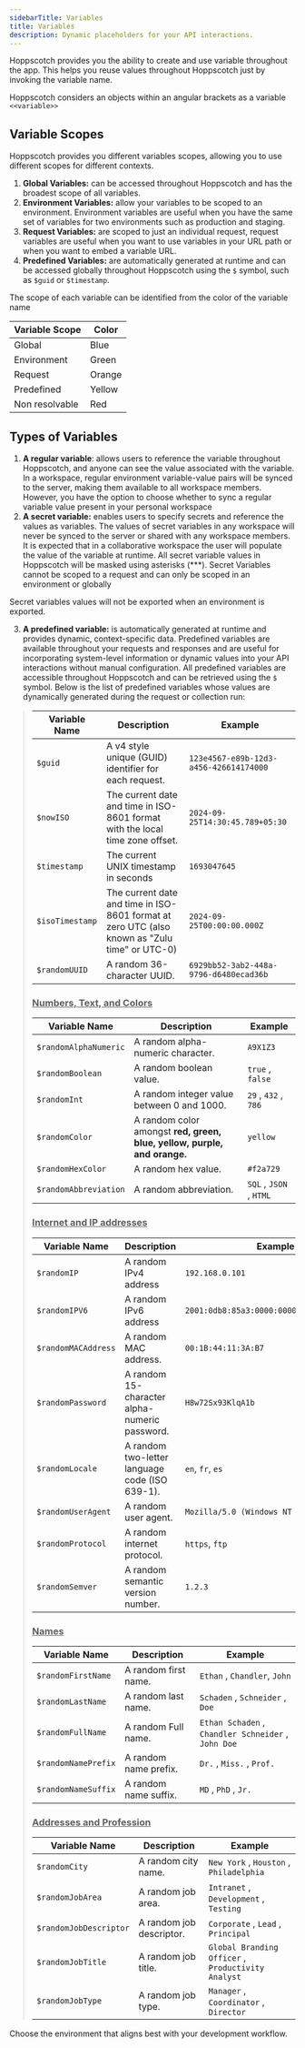 ```yaml
---
sidebarTitle: Variables
title: Variables
description: Dynamic placeholders for your API interactions.
---
```


Hoppscotch provides you the ability to create and use variable throughout the app. This helps you reuse values throughout Hoppscotch just by invoking the variable name. 

Hoppscotch considers an objects within an angular brackets as a variable `<<variable>>`

## Variable Scopes

Hoppscotch provides you different variables scopes, allowing you to use different scopes for different contexts.

1. **Global Variables:** can be accessed throughout Hoppscotch and has the broadest scope of all variables. 
2. **Environment Variables:** allow your variables to be scoped to an environment. Environment variables are useful when you have the same set of variables for two environments such as production and staging.
3. **Request Variables:** are scoped to just an individual request, request variables are useful when you want to use variables in your URL path or when you want to embed a variable URL.
4. **Predefined Variables:** are automatically generated at runtime and can be accessed globally throughout Hoppscotch using the `$` symbol, such as `$guid` or `$timestamp`.


The scope of each variable can be identified from the color of the variable name 

| Variable Scope | Color |
| --- | --- |
| Global | Blue |
| Environment | Green |
| Request | Orange |
| Predefined | Yellow |
| Non resolvable | Red |

## Types of Variables

1. **A regular variable**: allows users to reference the variable throughout Hoppscotch, and anyone can see the value associated with the variable. 
In a  workspace, regular environment variable-value pairs will be synced to the server, making them available to all workspace members. 
However, you have the option to choose whether to sync a regular variable value present in your personal workspace
2. **A secret variable:** enables users to specify secrets and reference the values as variables. The values of secret variables in any workspace will never be synced to the server or shared with any workspace members. 
It is expected that in a collaborative workspace the user will populate the value of the variable at runtime.
All secret variable values in Hoppscotch will be masked using asterisks (***). Secret Variables cannot be scoped to a request and can only be scoped in an environment or globally

<Note> Secret variables values will not be exported when an environment is exported.</Note>

3. **A predefined variable:** is automatically generated at runtime and provides dynamic, context-specific data. Predefined variables are available throughout your requests and responses and are useful for incorporating system-level information or dynamic values into your API interactions without manual configuration. 
All predefined variables are accessible throughout Hoppscotch and can be retrieved using the `$` symbol. Below is the list of predefined variables whose values are dynamically generated during the request or collection run:

>| **Variable Name** | **Description**                                                                               | **Example**                             |
>| ----------------- | --------------------------------------------------------------------------------------------- | --------------------------------------- |
>| `$guid`           | A v4 style unique (GUID) identifier for each request.                                         | `123e4567-e89b-12d3-a456-426614174000`  |
>| `$nowISO`         | The current date and time in ISO-8601 format with the local time zone offset.                 | `2024-09-25T14:30:45.789+05:30`         |
>| `$timestamp`      | The current UNIX timestamp in seconds                                                         | `1693047645`                            |
>| `$isoTimestamp`   | The current date and time in ISO-8601 format at zero UTC (also known as "Zulu time" or UTC-0) | `2024-09-25T00:00:00.000Z`              |
>| `$randomUUID`     | A random 36-character UUID.                                                                   | `6929bb52-3ab2-448a-9796-d6480ecad36b`  |
>
> ### <ins>Numbers, Text, and Colors</ins>
>
>| **Variable Name**     | **Description**                                                          | **Example**             |
>| --------------------- | ------------------------------------------------------------------------ | ----------------------- |
>| `$randomAlphaNumeric` | A random alpha-numeric character.                                        | `A9X1Z3`                |
>| `$randomBoolean`      | A random boolean value.                                                  | `true` , `false`        |
>| `$randomInt`          | A random integer value between 0 and 1000.                               | `29` ,  `432` , `786`   |
>| `$randomColor`        | A random color amongst **red, green, blue, yellow, purple, and orange.** | `yellow`                |
>| `$randomHexColor`     | A random hex value.                                                      | `#f2a729`               |
>| `$randomAbbreviation` | A random abbreviation.                                                   | `SQL` , `JSON` , `HTML` |
>
> ### <ins>Internet and IP addresses</ins>
>
>| **Variable Name**      | **Description**                                      | **Example**                              |
>| ---------------------- | ---------------------------------------------------- | ---------------------------------------- |
>| `$randomIP`            | A random IPv4 address                                | `192.168.0.101`                          |
>| `$randomIPV6`          | A random IPv6 address                                | `2001:0db8:85a3:0000:0000:8a2e:0370:7334`|
>| `$randomMACAddress`    | A random MAC address.                                | `00:1B:44:11:3A:B7`                      |
>| `$randomPassword`      | A random 15-character alpha-numeric password.        | `H8w72Sx93KlqA1b`                        |
>| `$randomLocale`        | A random two-letter language code (ISO 639-1).       | `en`, `fr`, `es`                         |
>| `$randomUserAgent`     | A random user agent.                                 | `Mozilla/5.0 (Windows NT 10.0; Win64)`    |
>| `$randomProtocol`      | A random internet protocol.                          | `https`, `ftp`                           |
>| `$randomSemver`        | A random semantic version number.                    | `1.2.3`                                  |
>
> ### <ins>Names</ins>
>
>| **Variable Name**      | **Description**                                      | **Example**                              |
>| ---------------------- | ---------------------------------------------------- | ---------------------------------------- |
>| `$randomFirstName`     | A random first name.                                 | `Ethan` , `Chandler`, `John`             |
>| `$randomLastName`      | A random last name.                                  | `Schaden` , `Schneider` , `Doe`          |
>| `$randomFullName`      | A random Full name.                                  | `Ethan Schaden` , `Chandler Schneider` , `John Doe`  |
>| `$randomNamePrefix`    | A random name prefix.                                | `Dr.` , `Miss.` , `Prof.`                |
>| `$randomNameSuffix`    | A random name suffix.                                | `MD` , `PhD` , `Jr.`                     |
>
> ### <ins>Addresses and Profession</ins>
>
>| **Variable Name**      | **Description**                                      | **Example**                              |
>| ---------------------- | ---------------------------------------------------- | ---------------------------------------- |
>| `$randomCity`          | A random city name.                                  | `New York` , `Houston` , `Philadelphia`  |
>| `$randomJobArea`       | A random job area.                                   | `Intranet` , `Development` , `Testing`   |
>| `$randomJobDescriptor` | A random job descriptor.                             | `Corporate` , `Lead` , `Principal`       |
>| `$randomJobTitle`      | A random job title.                                  | `Global Branding Officer` , `Productivity Analyst` |
>| `$randomJobType`       | A random job type.                                   | `Manager` , `Coordinator` , `Director`   |


<CardGroup cols={1}>
  <Card title="Environments" iconType="light" icon="circle-arrow-right" href="/documentation/features/environments">
    Choose the environment that aligns best with your development workflow.
  </Card>
</CardGroup>